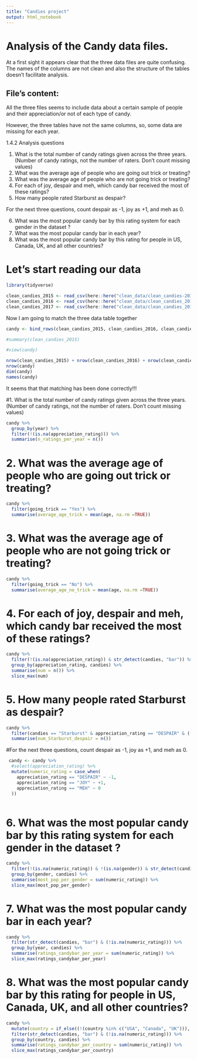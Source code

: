 ```yaml
---
title: "Candies project"
output: html_notebook
---
```


# Analysis of the Candy data files.

At a first sight it appears clear that the three data files are quite confusing. The names of the columns are not clean and also the structure of the tables doesn't facilitate analysis.

## File's content:

All the three files seems to include data about a certain sample of people and their appreciation/or not of each type of candy.

However, the three tables have not the same columns, so, some data are missing for each year.




1.4.2 Analysis questions

   1. What is the total number of candy ratings given across the three years. (Number of candy ratings, not the number of raters. Don’t count missing values)
  2.  What was the average age of people who are going out trick or treating?
  3.  What was the average age of people who are not going trick or treating?
  4.  For each of joy, despair and meh, which candy bar received the most of these ratings?
  5.  How many people rated Starburst as despair?

For the next three questions, count despair as -1, joy as +1, and meh as 0.

   6. What was the most popular candy bar by this rating system for each gender in the dataset ?
   7. What was the most popular candy bar in each year?
   8. What was the most popular candy bar by this rating for people in US, Canada, UK, and all other countries?
   
# Let's start reading our data



```r
library(tidyverse)
```

```r
clean_candies_2015 <- read_csv(here::here("clean_data/clean_candies-2015.csv"))
clean_candies_2016 <- read_csv(here::here("clean_data/clean_candies_2016.csv"))
clean_candies_2017 <- read_csv(here::here("clean_data/clean_candies_2017.csv"))
```
Now I am going to match the three data table together


```r
candy <- bind_rows(clean_candies_2015, clean_candies_2016, clean_candies_2017)
```

```r
#summary(clean_candies_2015)
```


 
```r
#view(candy)
```


```r
nrow(clean_candies_2015) + nrow(clean_candies_2016) + nrow(clean_candies_2017)
nrow(candy)
dim(candy)
names(candy)
```
It seems that that matching has been done correctly!!!



#1. What is the total number of candy ratings given across the three years. (Number of candy ratings, not the number of raters. Don’t count missing values)



```r
candy %>% 
  group_by(year) %>% 
  filter(!(is.na(appreciation_rating))) %>% 
  summarise(n_ratings_per_year = n())
```

#  2.  What was the average age of people who are going out trick or treating?


```r
candy %>% 
  filter(going_trick == "Yes") %>% 
  summarise(average_age_trick = mean(age, na.rm =TRUE))

```


#  3.  What was the average age of people who are not going trick or treating?

```r
candy %>% 
  filter(going_trick == "No") %>% 
  summarise(average_age_no_trick = mean(age, na.rm =TRUE))
```

#   4.  For each of joy, despair and meh, which candy bar received the most of these ratings?


```r
candy %>% 
  filter(!(is.na(appreciation_rating)) & str_detect(candies, "bar")) %>% 
  group_by(appreciation_rating, candies) %>% 
  summarise(num = n()) %>% 
  slice_max(num)
```




#   5.  How many people rated Starburst as despair?

```r
candy %>% 
  filter(candies == "Starburst" & appreciation_rating == "DESPAIR" & ((!(is.na(age)) | (!(is.na(gender)))))) %>% 
  summarise(num_Starburst_despair = n())
```
#For the next three questions, count despair as -1, joy as +1, and meh as 0.


```r
 candy <- candy %>% 
  #select(appreciation_rating) %>% 
  mutate(numeric_rating = case_when(
    appreciation_rating == "DESPAIR" ~ -1,
    appreciation_rating == "JOY" ~ +1,
    appreciation_rating == "MEH" ~ 0
  ))
  
```



#   6. What was the most popular candy bar by this rating system for each gender in the dataset ?




```r
candy %>% 
  filter(!(is.na(numeric_rating)) & !(is.na(gender)) & str_detect(candies, "bar")) %>% 
  group_by(gender, candies) %>% 
  summarise(most_pop_per_gender = sum(numeric_rating)) %>% 
  slice_max(most_pop_per_gender)
```


#    7. What was the most popular candy bar in each year?



```r
candy %>% 
  filter(str_detect(candies, "bar") & (!is.na(numeric_rating))) %>%
  group_by(year, candies) %>% 
  summarise(ratings_candybar_per_year = sum(numeric_rating)) %>% 
  slice_max(ratings_candybar_per_year)

```


#    8. What was the most popular candy bar by this rating for people in US, Canada, UK, and all other countries?


```r
candy %>% 
  mutate(country = if_else((!(country %in% c("USA", "Canada", "UK"))), "others", country)) %>% 
  filter(str_detect(candies, "bar") & (!is.na(numeric_rating))) %>% 
  group_by(country, candies) %>% 
  summarise(ratings_candybar_per_country = sum(numeric_rating)) %>% 
  slice_max(ratings_candybar_per_country) 
```





